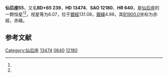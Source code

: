 {{Starbox begin
| name = 仙后座55
}}
{{Starbox observe
| epoch = [[J2000.0|J2000.0]]
| constell = [[仙后座|仙后座]]<ref name=SIMBAD>{{cite web
 | url=http://simbad.u-strasbg.fr/simbad/sim-id?Ident=HR+640
 | title=Pulsating variable Star
 | publisher=Centre de Données astronomiques de Strasbourg
 | work=SIMBAD
 | accessdate=2012-07-13
 | archive-date=2019-07-23
 | archive-url=https://web.archive.org/web/20190723175215/http://simbad.u-strasbg.fr/simbad/sim-id?Ident=HR+640
 | dead-url=no
 }}</ref><ref name=DATA>{{cite web
 | url=http://vizier.u-strasbg.fr/viz-bin/VizieR-5?-out.add=.&-source=5050&-corr=PK=HR&-out.max=9999&HR=640
 | title=VizieR Detailed Page
 | accessdate=2012-07-13
 | archive-date=2016-03-05
 | archive-url=https://web.archive.org/web/20160305011002/http://vizier.u-strasbg.fr/viz-bin/VizieR-5?-out.add=.&-source=5050&-corr=PK=HR&-out.max=9999&HR=640
 | dead-url=no
 }}</ref>
| 星官 = 
| ra = {{RA|2|14|29.1}}<ref name=SIMBAD /><ref name=DATA />
| dec = {{DEC|+66|31|28}}<ref name=SIMBAD /><ref name=DATA />
| appmag_v = 6.07<ref name=SIMBAD /><ref name=DATA />
}}
{{Starbox character
| class = G0II-III+B9V<ref name=SIMBAD /><ref name=DATA />
| b-v = 0.63<ref name=SIMBAD /><ref name=DATA />
| u-b = 0.33<ref name=SIMBAD /><ref name=DATA />
| r-i = <ref name=SIMBAD /><ref name=DATA />
| variable = 
}}
{{Starbox astrometry
| radial_v = 0.33
| prop_mo_ra = -12
| parallax = 
| p_error = 
}}
{{Starbox catalog
| names =BD+65 239，[[SAO星表|SAO]] 12180，[[HD星表|HD]] 13474，[[HR星表|HR]] 640}}
{{Starbox reference |Simbad=HR+640}}
{{Starbox end}}

'''仙后座55'''，又名'''BD+65 239'''，'''HD 13474'''、'''SAO 12180'''、'''HR 640'''，是[[仙后座|仙后座]]的一颗恒星<ref name=SIMBAD /><ref name=DATA />，视星等为6.07，位于[[銀道座標系|銀經]]131.08，[[銀道座標系|銀緯]]4.98，其[[B1900.0|B1900.0]]坐标为赤經{{RA|2|6|37.7}}，赤緯{{DEC|+66|4.98|21}}。

== 参考文献 ==
{{reflist}}

{{star-stub}}

{{仙后座恒星}}
[[Category:仙后座|Category:仙后座]]
[[Category:HD和HDE天體|13474]]
[[Category:HR天體|0640]]
[[Category:SAO天體|12180]]